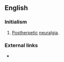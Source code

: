 ==English==

===Initialism===
{{head|en|initialism}}

# {{context|medicine|uncountable|lang=en}} [[post-|Post]][[herpetic]] [[neuralgia]].

===External links===
* {{pedialite|Postherpetic neuralgia}}
